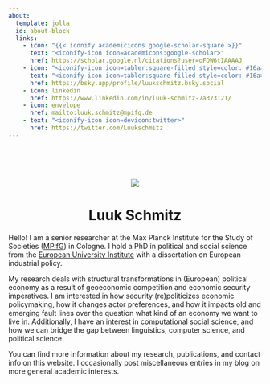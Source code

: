 ```yaml
---
about:
  template: jolla
  id: about-block
  links:
    - icon: "{{< iconify academicicons google-scholar-square >}}"
      text: "<iconify-icon icon=academicons:google-scholar>"
      href: https://scholar.google.nl/citations?user=oFDW6tIAAAAJ
    - icon: "<iconify-icon icon=tabler:square-filled style=color: #16a>"
      text: "<iconify-icon icon=tabler:square-filled style=color: #16a>"
      href: https://bsky.app/profile/luukschmitz.bsky.social
    - icon: linkedin
      href: https://www.linkedin.com/in/luuk-schmitz-7a373121/
    - icon: envelope
      href: mailto:luuk.schmitz@mpifg.de
    - text: "<iconify-icon icon=devicon:twitter>"
      href: https://twitter.com/Luukschmitz
---
```

<br> <br> <br>

<center><div class="circular--landscape"> <img src="ls.jpg" /> </div></center>

<center>
# Luuk Schmitz
</center>

Hello! I am a senior researcher at the Max Planck Institute for the Study of Societies ([MPIfG](https://www.mpifg.de/2733/en)) in Cologne. I hold a PhD in political and social science from the [European University Institute](https://www.eui.eu/en/academic-units/political-and-social-sciences) with a dissertation on European industrial policy.

My research deals with structural transformations in (European) political economy as a result of geoeconomic competition and economic security imperatives. I am interested in how security (re)politicizes economic policymaking, how it changes actor preferences, and how it impacts old and emerging fault lines over the question what kind of an economy we want to live in. Additionally, I have an interest in computational social science, and how we can bridge the gap between linguistics, computer science, and political science.

You can find more information about my research, publications, and contact info on this website. I occasionally post miscellaneous entries in my blog on more general academic interests.

::: {#about-block}
:::